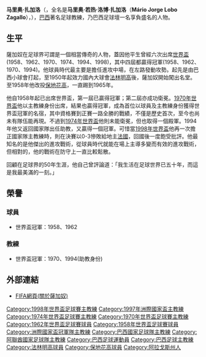 {{noteTA
|1=zh-hans:扎加洛;zh-hk:薩加奴; zh-tw:查加洛;
}}

{{Infobox football biography 
|name       =  馬里奧·札加洛<br><small>Mario Zagallo</small>
|image      =  Zagallo.jpg
|image_size =  150
|caption    =  2008年的馬里奧·札加洛
|fullname   =  馬里奧·若熱·洛博·札加洛 
|height     =  {{height|m=1.67}}
|birth_date =  {{birth date and age|df=yes|1931|8|9}}
|birth_place=  [[巴西|巴西]][[阿拉戈斯州|阿拉戈斯州]][[阿塔拉亞|阿塔拉亞]]
|position   =  [[前鋒_(足球)|中鋒]]<br>[[前鋒_(足球)|左翼]]
|youthyears1=  1948-1949
|youthclubs1=  {{le|阿美利加足球俱樂部|America Football Club (Rio de Janeiro)|阿美利加}}
|youthyears2=  1950-1951
|youthclubs2=  [[法林明高體育會|法林明高]]
|years1= 1951-1958   |clubs1= [[法林明高體育會|法林明高]]       |caps1= 99        |goals1= 11
|years2= 1958-1965   |clubs2= [[保地花高足球競賽會|保地花高]]   |caps2= 107       |goals2= 10
|nationalyears1=  1958-1964 |nationalteam1= [[巴西國家足球隊|巴西國家足球隊]]  |nationalcaps1= 33|nationalgoals1= 5
|manageryears1=  1966-1970 |managerclubs1= [[保地花高足球競賽會|保地花高]]
|manageryears2=  1967-1968 |managerclubs2= [[巴西國家足球隊|巴西國家足球隊]]
|manageryears3=  1970-1974 |managerclubs3= [[巴西國家足球隊|巴西國家足球隊]]
|manageryears4=  1971-1972 |managerclubs4= [[富明尼斯足球俱樂部|富明尼斯]]
|manageryears5=  1972-1974 |managerclubs5= [[法林明高體育會|法林明高]]
|manageryears6=  1975      |managerclubs6= [[保地花高足球競賽會|保地花高]]
|manageryears7=  1976-1978 |managerclubs7= [[科威特國家足球隊|科威特國家足球隊]]
|manageryears8=  1978      |managerclubs8= [[保地花高足球競賽會|保地花高]]
|manageryears9=  1979      |managerclubs9= [[沙特希拉爾足球俱樂部|沙特希拉爾]]
|manageryears10= 1980-1981 |managerclubs10= [[華斯高達伽馬划艇會|-{zh-hans:瓦斯科達伽馬;zh-hk:華斯高}-]]
|manageryears11= 1981-1984 |managerclubs11= [[沙特阿拉伯國家足球隊|沙特阿拉伯國家足球隊]]
|manageryears12= 1984-1985 |managerclubs12= [[法林明高體育會|法林明高]]
|manageryears13= 1986-1987 |managerclubs13= [[保地花高足球競賽會|保地花高]]
|manageryears14= 1988-1989 |managerclubs14= {{le|班古體育會|Bangu Atlético Clube|班古}}
|manageryears15= 1989-1990 |managerclubs15= [[阿聯酋國家足球隊|阿聯酋國家足球隊]]
|manageryears16= 1990-1991 |managerclubs16= [[華斯高達伽馬划艇會|-{zh-hans:瓦斯科達伽馬;zh-hk:華斯高}-]]
|manageryears17= 1991-1994 |managerclubs17= [[巴西國家足球隊|巴西國家足球隊]] <small>(統籌員)</small>
|manageryears18= 1994-1998 |managerclubs18= [[巴西國家足球隊|巴西國家足球隊]]
|manageryears19= 1999      |managerclubs19= [[波圖基沙體育會|葡萄牙人]]
|manageryears20= 2000-2001 |managerclubs20= [[法林明高體育會|法林明高]]
|manageryears21= 2002      |managerclubs21= [[巴西國家足球隊|巴西國家足球隊]] <small>(代理)</small>
|manageryears22= 2003-2006 |managerclubs22= [[巴西國家足球隊|巴西國家足球隊]] <small>(統籌員)</small>
|medaltemplates= {{Medal|Sport|男子[[足球|足球]]}}
{{Medal|Country|{{fb|BRA}}}} <small>(球員身份)</small>
{{Medal|Comp|[[國際足總世界盃|國際足總世界盃]]}}
{{Medal|W|[[1958年國際足總世界盃|1958 瑞典]]|}}
{{Medal|W|[[1962年國際足總世界盃|1962 智利]]|}}
{{Medal|Comp|[[美洲盃足球賽|美洲足球錦標賽]]}}
{{Medal|RU|[[1959年南美足球錦標賽_(阿根廷)|1959 阿根廷]]|}}
{{MedalCountry|{{fb|BRA}}}} <small>(教練身份)</small>
{{MedalCompetition|[[國際足總世界盃|國際足總世界盃]]}}
{{Medal|W|[[1970年國際足總世界盃|1970 墨西哥]]|}}
{{Medal|RU|[[1998年國際足總世界盃|1998 法國]]|}}
{{MedalCompetition|[[美洲盃足球賽|美洲盃足球賽]]}}
{{Medal|W|[[1997年美洲國家盃|1997 玻利維亞]]|}}
{{Medal|RU|[[1995年美洲國家盃|1995 鳥拉圭]]|}}
{{MedalCompetition|[[國際足總洲際國家盃|國際足總洲際國家盃]]}}
{{Medal|W|[[1997年洲際國家盃|1997 沙特阿拉伯]]|}}
{{MedalCountry|{{fb|KUW}}}} <small>(教練身份)</small>
{{MedalCompetition|[[亞足聯亞洲盃|亞足聯亞洲盃]]}}
{{Medal|RU|[[1976年亞足聯亞洲盃|1976 伊朗]]|}}
}}   

'''马里奥·扎加洛'''（{{lang-pt|'''Mario Zagallo'''}}，全名是'''马里奥·若热·洛博·扎加洛'''（'''Mário Jorge Lobo Zagallo'''），{{bd|1931年|8月9日|catIdx=Zagallo}}），[[巴西|巴西]]著名足球教練，乃巴西足球壇一名享負盛名的人物。

== 生平 ==
薩加奴在足球界可謂是一個相當傳奇的人物，蓋因他平生曾經六次出席[[世界盃|世界盃]](1958、1962、1970、1974、1994、1998)，其中四屆都贏得冠軍(1958、1962、1970、1994)。他球員時代最主要是擔任進攻中場，在左路發動攻勢。起先是由巴西小球會打起，至1950年起效力國內大球會[[法林明高|法林明高]]後，薩加奴開始闖出名堂。至1958年他改投[[保地花高|保地花高]]，一直踢到1965年。

他自1958年起已出席世界盃，第一屆已贏得冠軍；第二屆亦成功衛冕。[[1970年世界盃|1970年世界盃]]他以主教練身份出席，結果也贏得冠軍，成為首位以球員及主教練身份獲得世界盃冠軍的名宿，其中資格賽到正賽一路全勝的戰績，不僅是歷史首次，至今也尚未有隊伍能再現。不過到[[1974年世界盃|1974年世界盃]]他則未能衛冕，但也取得一個殿軍。1994年他又返回國家隊出任助教，又贏得一個冠軍。可惜當[[1998年世界盃|1998年世界盃]]他再一次擔正國家隊主教練時，則在決賽以0-3慘敗給地主[[法國國家足球隊|法國]]，回國後一度飽受批評。他最知名的是他傑出的進攻戰術，從球員時代就能在場上主導多變而有效的進攻戰術，但相對的，他的戰術在防守上一直比較鬆散。

回顧在足球界的50年生涯，他自己曾評論道：「我生活在足球世界已五十年，而這是我最美滿的一刻。」

== 榮譽 ==
=== 球員 ===
* 世界盃冠軍：1958、1962

=== 教練 ===
* 世界盃冠軍：1970、1994(助教身份)

== 外部連結 ==
* [http://fifaworldcup.yahoo.com/06/en/p/cc/bra/zagallo.html FIFA網頁(關於薩加奴)] {{Wayback|url=http://fifaworldcup.yahoo.com/06/en/p/cc/bra/zagallo.html |date=20070308130427 }}

{{1958年世界杯足球赛巴西参赛名单}}
{{1962年世界杯足球赛巴西参赛名单}}
{{1970年世界杯足球赛巴西参赛名单}}
{{1998年世界盃足球賽巴西參賽名單}}

{{Authority control}}
{{DEFAULTSORT:Zagallo, Mário}}
[[Category:1998年世界盃足球賽主教練|Category:1998年世界盃足球賽主教練]]
[[Category:1997年洲際國家盃主教練|Category:1997年洲際國家盃主教練]]
[[Category:1974年世界盃足球賽主教練|Category:1974年世界盃足球賽主教練]]
[[Category:1970年世界盃足球賽主教練|Category:1970年世界盃足球賽主教練]]
[[Category:1962年世界盃足球賽球員|Category:1962年世界盃足球賽球員]]
[[Category:1958年世界盃足球賽球員|Category:1958年世界盃足球賽球員]]
[[Category:洲際國家盃冠軍隊主教練|Category:洲際國家盃冠軍隊主教練]]
[[Category:巴西國家足球隊主教練|Category:巴西國家足球隊主教練]]
[[Category:阿聯酋國家足球隊主教練|Category:阿聯酋國家足球隊主教練]]
[[Category:巴西足球運動員|Category:巴西足球運動員]]
[[Category:巴西足球主教練|Category:巴西足球主教練]]
[[Category:法林明高球員|Category:法林明高球員]]
[[Category:保地花高球員|Category:保地花高球員]]
[[Category:阿拉戈斯州人|Category:阿拉戈斯州人]]